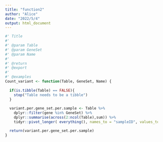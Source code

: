 ```yaml
---
title: "function2"
author: "Alice"
date: "2022/5/4"
output: html_document
---
```

```r
#' Title
#'
#' @param Table 
#' @param GeneSet 
#' @param Name 
#'
#' @return
#' @export
#'
#' @examples
Count_variant <- function(Table, GeneSet, Name) {
  
  if(is.tibble(Table) == FALSE){
    stop("Table needs to be a tibble")
  }
    
  variant.per.gene_set.per.sample <- Table %>%
    dplyr::filter(gene %in% GeneSet) %>%
    dplyr::summarise(across(2:ncol(Table),sum)) %>%
    tidyr::pivot_longer( everything(), names_to = "sampleID", values_to = Name)

  return(variant.per.gene_set.per.sample)
}
```

